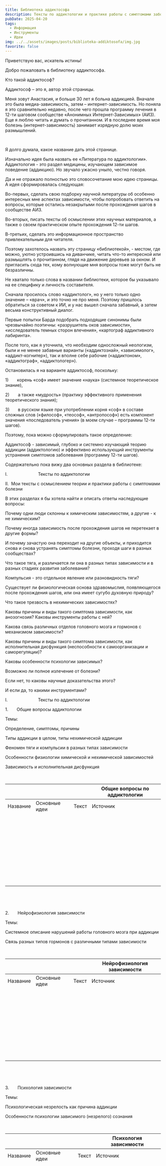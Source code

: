```yaml
---
title: Библиотека аддиктософа
description: Тексты по аддиктологии и практике работы с симптомами заболевания
pubDate: 2025-04-20
tags:
  - Информация
  - Инструменты
  - Идеи
img: ../../assets/images/posts/biblioteka-addiktosofa/img.jpg
favorite: false
---
```

Приветствую вас, искатель истины!

Добро пожаловать в библиотеку аддиктософа.

Кто такой аддиктософ?

Аддиктософ – это я, автор этой страницы.

Меня зовут Анастасия, и больше 30 лет я больна аддикцией. Вначале это была медиа-зависимость, затем – интернет-зависимость. Но поняла я это сравнительно недавно, после чего прошла программу лечения в 12-ти шаговом сообществе «Анонимных Интернет-Зависимых» (АИЗ). Еще я люблю читать и думать о прочитанном. И в последнее время моя болезнь (интернет-зависимость) занимает изрядную долю моих размышлений.

 

Я долго думала, какое название дать этой странице.

Изначально идея была назвать ее «Литература по аддиктологии». Аддиктология - это раздел медицины, изучающем зависимое поведение (аддикцию). Но звучало ужасно уныло, честно говоря.

Да и не отражало полностью это словосочетание мою идею страницы. А идея сформировалась следующая:

Во-первых, сделать свою подборку научной литературы об особенно интересных мне аспектах зависимости, чтобы попробовать ответить на вопросы, которые остались незакрытыми после прохождения шагов в сообществе АИЗ.

Во-вторых, писать тексты об осмыслении этих научных материалов, а также о своем практическом опыте прохождения 12-ти шагов.

В-третьих, сделать это информационное пространство привлекательным для читателя.

Поэтому захотелось назвать эту страницу «библиотекой», - местом, где можно, уютно устроившись на диванчике, читать что-то интересной или размышлять о прочитанном, глядя на движение деревьев за окном. И пригласить сюда тех, кому волнующие мня вопросы тоже могут быть не безразличны.

Не хватало только слова в названии библиотеки, которое бы указывало на ее специфику и личность составителя.

Сначала просилось слово «аддиктолог», но у него только одно значение – «врач», и это точно не про меня. Поэтому пришлось обратиться за советом к ИИ, и у нас вышел сначала забавный, а затем весьма конструктивный диалог.

Первые попытки Барда подобрать подходящие синонимы были чрезвычайно поэтичны: «разрушитель оков зависимости», «исследователь темных сторон влечения», «картограф аддиктивного лабиринта».

После того, как я уточнила, что необходим односложный неологизм, были и не менее забавные варианты («аддиктознай», «зависимолог», «аддикт-когнитер»), так и вполне себе рабочие («аддиктоном», «аддиктограф», «аддиктологер»).

Остановилась я на варианте аддиктософ, поскольку:

1\)       корень «соф» имеет значение «наука» (системное теоретическое знание),

2\)       а также «мудрость» (практику эффективного применения теоретического знания);

3\)       в русском языке при употреблении корня «соф» в составе сложных слов («философ», «теософ», «антропософ») есть компонент значения «последователь учения» (в моем случае – программы 12-ти шагов).

Поэтому, пока можно сформулировать такое определение:

Аддиктосо́ф - зависимый, глубоко и системно изучающий теорию аддикции (аддиктологию) и эффективно использующий инструменты устранения симптомов заболевания (программу 12-ти шагов).

Содержательно пока вижу два основных раздела в библиотеке:

I.                         Тексты по аддиктологии

II.  Мои тексты с осмыслением теории и практики работы с симптомами болезни

В этих разделах я бы хотела найти и описать ответы наследующие вопросы:

Почему одни люди склонны к химическим зависимостям, а другие - к не химическим?

Почему иногда зависимость после прохождения шагов не перетекает в другие формы?

И почему зачастую она переходит на другие объекты, и приходится снова и снова устранять симптомы болезни, проходя шаги в разных сообществах?

Что такое тяга, и различается ли она в разных типах зависимости и в разных стадиях развития заболевания?

Компульсия - это отдельное явление или разновидность тяги?

Существует ли физиологическая основа здравомыслия, появляющегося после прохождения шагов, или она имеет сугубо духовную природу?

Что такое трезвость в нехимических зависимостях?

Каковы причины и виды такого симптома зависимости, как анозогнозия? Каковы инструменты работы с ней?

Какова связь различных отделов головного мозга и гормонов с механизмом зависимости?

Каковы причины и виды такого симптома зависимости, как исполнительная дисфункция (неспособности к самоорганизации и саморегуляции)?

Каковы особенности психологии зависимых?

Возможно ли полное излечение от болезни?

Если нет, то каковы научные доказательства этого?

И если да, то какими инструментами?

I.                         Тексты по аддиктологии

1.       Общие вопросы аддиктологии

Темы:

Определение, симптомы, причины

Типы аддикции в целом, типы нехимической аддикции

Феномен тяги и компульсии в разных типах зависимости

Особенности физиологии химической и нехимической зависимостей

Зависимость и исполнительная дисфункция

 

|          |               |       | Общие вопросы по аддиктологии |
| -------- | ------------- | ----- | ----------------------------- |
| Название | Основные идеи | Текст | Источник                      |
|          |               |       |                               |
|          |               |       |                               |
|          |               |       |                               |
|          |               |       |                               |
|          |               |       |                               |
|          |               |       |                               |
|          |               |       |                               |
|          |               |       |                               |
|          |               |       |                               |

 

 

2.       Нейрофизиология зависимости

Темы:

Системное описание нарушений работы головного мозга при аддикции

Связь разных типов гормонов с различными типами зависимости

 

|          |               |       | Нейрофизиология зависимости |
| -------- | ------------- | ----- | --------------------------- |
| Название | Основные идеи | Текст | Источник                    |
|          |               |       |                             |
|          |               |       |                             |
|          |               |       |                             |
|          |               |       |                             |
|          |               |       |                             |
|          |               |       |                             |
|          |               |       |                             |
|          |               |       |                             |
|          |               |       |                             |

 

 

3.       Психология зависимости

Темы:

Психологическая незрелость как причина аддикции

Особенности психологии зависимого (незрелого) сознания

 

|          |               |       | Психология зависимости |
| -------- | ------------- | ----- | ---------------------- |
| Название | Основные идеи | Текст | Источник               |
|          |               |       |                        |
|          |               |       |                        |
|          |               |       |                        |
|          |               |       |                        |
|          |               |       |                        |
|          |               |       |                        |
|          |               |       |                        |
|          |               |       |                        |
|          |               |       |                        |

 

II.  Мои тексты с осмыслением теории и практики работы с симптомами болезни

| Название | Основные идеи | Текст |
| -------- | ------------- | ----- |
|          |               |       |
|          |               |       |
|          |               |       |
|          |               |       |
|          |               |       |
|          |               |       |
|          |               |       |
|          |               |       |
|          |               |       |

 
